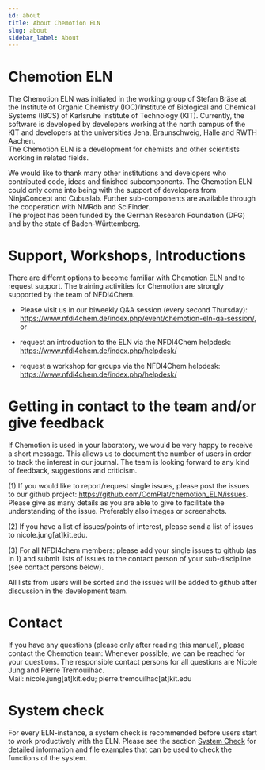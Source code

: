 ```yaml
---
id: about
title: About Chemotion ELN
slug: about
sidebar_label: About
---
```


# Chemotion ELN
The Chemotion ELN was initiated in the working group of Stefan Bräse at the Institute of Organic Chemistry (IOC)/Institute of Biological and Chemical Systems (IBCS) of Karlsruhe Institute of Technology (KIT). Currently, the software is developed by developers working at the north campus of the KIT and developers at the universities Jena, Braunschweig, Halle and RWTH Aachen.   
The Chemotion ELN is a development for chemists and other scientists working in related fields. 

We would like to thank many other institutions and developers who contributed code, ideas and finished subcomponents. The Chemotion ELN could only come into being with the support of developers from NinjaConcept and Cubuslab. Further sub-components are available through the cooperation with NMRdb and SciFinder.  
The project has been funded by the German Research Foundation (DFG) and by the state of Baden-Württemberg. 

# Support, Workshops, Introductions
There are differnt options to become familiar with Chemotion ELN and to request support. The training activities for Chemotion are strongly supported by the team of NFDI4Chem.

- Please visit us in our biweekly Q&A session (every second Thursday): https://www.nfdi4chem.de/index.php/event/chemotion-eln-qa-session/, or 

- request an introduction to the ELN via the NFDI4Chem helpdesk: https://www.nfdi4chem.de/index.php/helpdesk/

- request a workshop for groups via the NFDI4Chem helpdesk: https://www.nfdi4chem.de/index.php/helpdesk/

# Getting in contact to the team and/or give feedback

If Chemotion is used in your laboratory, we would be very happy to receive a short message. This allows us to document the number of users in order to track the interest in our journal. 
The team is looking forward to any kind of feedback, suggestions and criticism. 

(1) If you would like to report/request single issues, please post the issues to our github project: https://github.com/ComPlat/chemotion_ELN/issues. Please give as many details as you are able to give to facilitate the understanding of the issue. Preferably also images or screenshots. 

(2) If you have a list of issues/points of interest, please send a list of issues to nicole.jung[at]kit.edu.

(3) For all NFDI4chem members: please add your single issues to github (as in 1) and submit lists of issues to the contact person of your sub-discipline (see contact persons below). 

All lists from users will be sorted and the issues will be added to github after discussion in the development team. 

# Contact
If you have any questions (please only after reading this manual), please contact the Chemotion team: 
Whenever possible, we can be reached for your questions. 
The responsible contact persons for all questions are Nicole Jung and Pierre Tremouilhac.  
Mail: nicole.jung[at]kit.edu; pierre.tremouilhac[at]kit.edu

# System check
For every ELN-instance, a system check is recommended before users start to work productively with the ELN. Please see the section [System Check](system_check) for detailed information and file examples that can be used to check the functions of the system.
